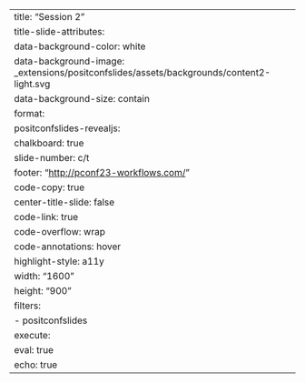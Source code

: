 ---
title: "Session 2"
title-slide-attributes: 
  data-background-color: white
  data-background-image: _extensions/positconfslides/assets/backgrounds/content2-light.svg
  data-background-size: contain
format:
  positconfslides-revealjs: 
    chalkboard: true
    slide-number: c/t
    footer: "[http://pconf23-workflows.com/](http://pconf23-workflows.com/)"
    code-copy: true
    center-title-slide: false
    code-link: true
    code-overflow: wrap
    code-annotations: hover
    highlight-style: a11y
    width: "1600"
    height: "900"
    filters:
      - positconfslides
execute: 
  eval: true
  echo: true
---